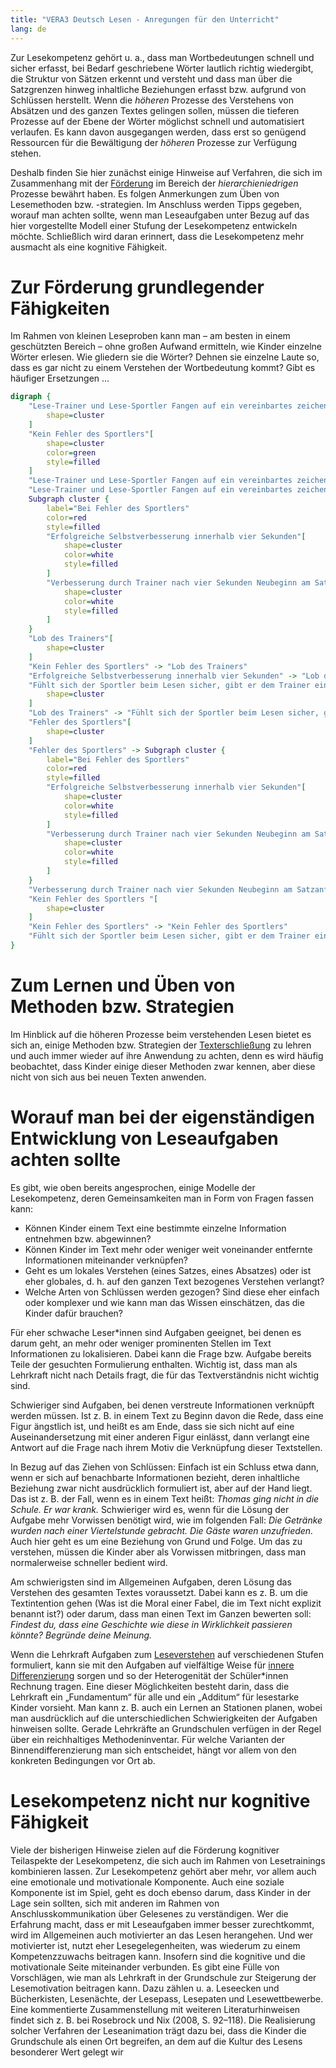```yaml
---
title: "VERA3 Deutsch Lesen - Anregungen für den Unterricht"
lang: de
---
```


Zur Lesekompetenz gehört u. a., dass man Wortbedeutungen schnell und sicher erfasst, bei Bedarf geschriebene Wörter lautlich richtig wiedergibt, die Struktur von Sätzen erkennt und versteht und dass man über die Satzgrenzen hinweg inhaltliche Beziehungen erfasst bzw. aufgrund von Schlüssen herstellt. Wenn die *höheren* Prozesse des Verstehens von Absätzen und des ganzen Textes gelingen sollen, müssen die tieferen Prozesse auf der Ebene der Wörter möglichst schnell und automatisiert verlaufen. Es kann davon ausgegangen werden, dass erst so genügend Ressourcen für die Bewältigung der *höheren* Prozesse zur Verfügung stehen.

Deshalb finden Sie hier zunächst einige Hinweise auf Verfahren, die sich im Zusammenhang mit der [Förderung](https://biss-sprachbildung.de/pdf/biss-handreichung-durchgaengige-lesefoerderung.pdf) im Bereich der *hierarchieniedrigen* Prozesse bewährt haben. Es folgen Anmerkungen zum Üben von Lesemethoden bzw. -strategien. Im Anschluss werden Tipps gegeben, worauf man achten sollte, wenn man Leseaufgaben unter Bezug auf das hier vorgestellte Modell einer Stufung der Lesekompetenz entwickeln möchte. Schließlich wird daran erinnert, dass die Lesekompetenz mehr ausmacht als eine kognitive Fähigkeit.

# Zur Förderung grundlegender Fähigkeiten

Im Rahmen von kleinen Leseproben kann man – am besten in einem geschützten Bereich – ohne großen Aufwand ermitteln, wie Kinder einzelne Wörter erlesen. Wie gliedern sie die Wörter? Dehnen sie einzelne Laute so, dass es gar nicht zu einem Verstehen der Wortbedeutung kommt? Gibt es häufiger Ersetzungen ...

```dot
digraph {
    "Lese-Trainer und Lese-Sportler Fangen auf ein vereinbartes zeichen hin an,den text synchron vorzulesen"[
        shape=cluster
    ]
    "Kein Fehler des Sportlers"[
        shape=cluster
        color=green
        style=filled
    ]
    "Lese-Trainer und Lese-Sportler Fangen auf ein vereinbartes zeichen hin an,den text synchron vorzulesen" -> "Kein Fehler des Sportlers"
    "Lese-Trainer und Lese-Sportler Fangen auf ein vereinbartes zeichen hin an,den text synchron vorzulesen" ->
    Subgraph cluster {
        label="Bei Fehler des Sportlers"
        color=red
        style=filled
        "Erfolgreiche Selbstverbesserung innerhalb vier Sekunden"[
            shape=cluster
            color=white
            style=filled
        ]
        "Verbesserung durch Trainer nach vier Sekunden Neubeginn am Satzanfang"[
            shape=cluster
            color=white
            style=filled
        ]
    }
    "Lob des Trainers"[
        shape=cluster
    ]
    "Kein Fehler des Sportlers" -> "Lob des Trainers"
    "Erfolgreiche Selbstverbesserung innerhalb vier Sekunden" -> "Lob des Trainers"
    "Fühlt sich der Sportler beim Lesen sicher, gibt er dem Trainer ein Zeichen. Trainer lobt und liest mit. Sportler liest alleine vor"[
        shape=cluster
    ]
    "Lob des Trainers" -> "Fühlt sich der Sportler beim Lesen sicher, gibt er dem Trainer ein Zeichen. Trainer lobt und liest mit. Sportler liest alleine vor"
    "Fehler des Sportlers"[
        shape=cluster
    ]
    "Fehler des Sportlers" -> Subgraph cluster {
        label="Bei Fehler des Sportlers"
        color=red
        style=filled
        "Erfolgreiche Selbstverbesserung innerhalb vier Sekunden"[
            shape=cluster
            color=white
            style=filled
        ]
        "Verbesserung durch Trainer nach vier Sekunden Neubeginn am Satzanfang"[
            shape=cluster
            color=white
            style=filled
        ]
    }
    "Verbesserung durch Trainer nach vier Sekunden Neubeginn am Satzanfang" -> "Fühlt sich der Sportler beim Lesen sicher, gibt er dem Trainer ein Zeichen. Trainer lobt und liest mit. Sportler liest alleine vor" -> "Fehler des Sportlers"
    "Kein Fehler des Sportlers "[
        shape=cluster
    ]
    "Kein Fehler des Sportlers" -> "Kein Fehler des Sportlers"
    "Fühlt sich der Sportler beim Lesen sicher, gibt er dem Trainer ein Zeichen. Trainer lobt und liest mit. Sportler liest alleine vor" -> "Kein Fehler des Sportlers "
}
```


# Zum Lernen und Üben von Methoden bzw. Strategien

Im Hinblick auf die höheren Prozesse beim verstehenden Lesen bietet es sich an, einige Methoden bzw. Strategien der [Texterschließung](https://bildungsserver.berlin-brandenburg.de/lesepilot) zu lehren und auch immer wieder auf ihre Anwendung zu achten, denn es wird häufig beobachtet, dass Kinder einige dieser Methoden zwar kennen, aber diese nicht von sich aus bei neuen Texten anwenden.


# Worauf man bei der eigenständigen Entwicklung von Leseaufgaben achten sollte

Es gibt, wie oben bereits angesprochen, einige Modelle der Lesekompetenz, deren Gemeinsamkeiten man in Form von Fragen fassen kann:

* Können Kinder einem Text eine bestimmte einzelne Information entnehmen bzw. abgewinnen?
* Können Kinder im Text mehr oder weniger weit voneinander entfernte Informationen miteinander verknüpfen?
* Geht es um lokales Verstehen (eines Satzes, eines Absatzes) oder ist eher globales, d. h. auf den ganzen Text bezogenes Verstehen verlangt?
* Welche Arten von Schlüssen werden gezogen? Sind diese eher einfach oder komplexer und wie kann man das Wissen einschätzen, das die Kinder dafür brauchen?

Für eher schwache Leser\*innen sind Aufgaben geeignet, bei denen es darum geht, an mehr oder weniger prominenten Stellen im Text Informationen zu lokalisieren. Dabei kann die Frage bzw. Aufgabe bereits Teile der gesuchten Formulierung enthalten. Wichtig ist, dass man als Lehrkraft nicht nach Details fragt, die für das Textverständnis nicht wichtig sind.

Schwieriger sind Aufgaben, bei denen verstreute Informationen verknüpft werden müssen. Ist z. B. in einem Text zu Beginn davon die Rede, dass eine Figur ängstlich ist, und heißt es am Ende, dass sie sich nicht auf eine Auseinandersetzung mit einer anderen Figur einlässt, dann verlangt eine Antwort auf die Frage nach ihrem Motiv die Verknüpfung dieser Textstellen.

In Bezug auf das Ziehen von Schlüssen: Einfach ist ein Schluss etwa dann, wenn er sich auf benachbarte Informationen bezieht, deren inhaltliche Beziehung zwar nicht ausdrücklich formuliert ist, aber auf der Hand liegt. Das ist z. B. der Fall, wenn es in einem Text heißt: *Thomas ging nicht in die Schule. Er war krank.* Schwieriger wird es, wenn für die Lösung der Aufgabe mehr Vorwissen benötigt wird, wie im folgenden Fall: *Die Getränke wurden nach einer Viertelstunde gebracht. Die Gäste waren unzufrieden.* Auch hier geht es um eine Beziehung von Grund und Folge. Um das zu verstehen, müssen die Kinder aber als Vorwissen mitbringen, dass man normalerweise schneller bedient wird.

Am schwierigsten sind im Allgemeinen Aufgaben, deren Lösung das Verstehen des gesamten Textes voraussetzt. Dabei kann es z. B. um die Textintention gehen (Was ist die Moral einer Fabel, die im Text nicht explizit benannt ist?) oder darum, dass man einen Text im Ganzen bewerten soll: *Findest du, dass eine Geschichte wie diese in Wirklichkeit passieren könnte? Begründe deine Meinung.*

Wenn die Lehrkraft Aufgaben zum [Leseverstehen](https://www.leseforum.ch/myUploadData/files/2015_1_Krelle.pdf) auf verschiedenen Stufen formuliert, kann sie mit den Aufgaben auf vielfältige Weise für [innere Differenzierung](https://www.schule-bw.de/faecher-und-schularten/sprachen-und-literatur/deutsch/unterrichtseinheiten/differenzierung) sorgen und so der Heterogenität der Schüler\*innen Rechnung tragen. Eine dieser Möglichkeiten besteht darin, dass die Lehrkraft ein „Fundamentum“ für alle und ein „Additum“ für lesestarke Kinder vorsieht. Man kann z. B. auch ein Lernen an Stationen planen, wobei man ausdrücklich auf die unterschiedlichen Schwierigkeiten der Aufgaben hinweisen sollte. Gerade Lehrkräfte an Grundschulen verfügen in der Regel über ein reichhaltiges Methodeninventar. Für welche Varianten der Binnendifferenzierung man sich entscheidet, hängt vor allem von den konkreten Bedingungen vor Ort ab.

# Lesekompetenz nicht nur kognitive Fähigkeit

Viele der bisherigen Hinweise zielen auf die Förderung kognitiver Teilaspekte der Lesekompetenz, die sich auch im Rahmen von Lesetrainings kombinieren lassen. Zur Lesekompetenz gehört aber mehr, vor allem auch eine emotionale und motivationale Komponente. Auch eine soziale Komponente ist im Spiel, geht es doch ebenso darum, dass Kinder in der Lage sein sollten, sich mit anderen im Rahmen von Anschlusskommunikation über Gelesenes zu verständigen. Wer die Erfahrung macht, dass er mit Leseaufgaben immer besser zurechtkommt, wird im Allgemeinen auch motivierter an das Lesen herangehen. Und wer motivierter ist, nutzt eher Lesegelegenheiten, was wiederum zu einem Kompetenzzuwachs beitragen kann. Insofern sind die kognitive und die motivationale Seite miteinander verbunden. Es gibt eine Fülle von Vorschlägen, wie man als Lehrkraft in der Grundschule zur Steigerung der Lesemotivation beitragen kann. Dazu zählen u. a. Leseecken und Bücherkisten, Lesenächte, der Lesepass, Lesepaten und Lesewettbewerbe. Eine kommentierte Zusammenstellung mit weiteren Literaturhinweisen findet sich z. B. bei Rosebrock und Nix (2008, S. 92–118). Die Realisierung solcher Verfahren der Leseanimation trägt dazu bei, dass die Kinder die Grundschule als einen Ort begreifen, an dem auf die Kultur des Lesens besonderer Wert gelegt wir
